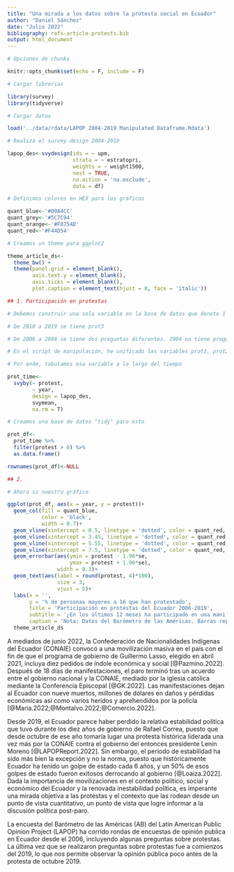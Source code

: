 ```yaml
---
title: "Una mirada a los datos sobre la protesta social en Ecuador"
author: "Daniel Sánchez"
date: "Julio 2022"
bibliography: refs-article-protests.bib
output: html_document
---
```


```r
# Opciones de chunks

knitr::opts_chunk$set(echo = F, include = F)

# Cargar librerias

library(survey)
library(tidyverse)

# Cargar datos

load('../data/rdata/LAPOP 2004-2019 Manipulated Dataframe.Rdata')

# Realiza el survey design 2004-2019

lapop_des<-svydesign(ids = ~ upm, 
                     strata = ~ estratopri, 
                     weights = ~ weight1500, 
                     nest = TRUE,
                     na.action = 'na.exclude',
                     data = df)

# Definimos colores en HEX para los gráficos

quant_blue<-'#09A4CC'
quant_grey<-'#5C7C94'
quant_orange<-'#F8754D'
quant_red<-'#F44D54'

# Creamos un theme para ggplot2

theme_article_ds<-
  theme_bw() +
  theme(panel.grid = element_blank(),
        axis.text.y = element_blank(),
        axis.ticks = element_blank(),
        plot.caption = element_text(hjust = 0, face = 'italic')) 

```

```r
## 1. Participación en protestas

# Debemos construir una sola variable en la base de datos que denote 1 si es que se participó en protest, 0 de otra forma

# De 2010 a 2019 se tiene prot3

# De 2006 a 2008 se tiene dos preguntas diferentes. 2004 no tiene pregunta sobre participación en protesta

# En el script de manipulación, he unificado las variables prot1, prot2 y prot3 en una sola (prot3)

# Por ende, tabulamos esa variable a lo largo del tiempo 

prot_time<-
  svyby(~ protest,
        ~ year,
        design = lapop_des,
        svymean,
        na.rm = T)

# Creamos una base de datos "tidy" para esto

prot_df<-
  prot_time %>%
  filter(protest > 0) %>% 
  as.data.frame()

rownames(prot_df)<-NULL

## 2. 

# Ahora si nuestro gráfico

ggplot(prot_df, aes(x = year, y = protest))+
  geom_col(fill = quant_blue,
           color = 'black', 
           width = 0.7)+
  geom_vline(xintercept = 0.5, linetype = 'dotted', color = quant_red, size = 1.25)+
  geom_vline(xintercept = 3.45, linetype = 'dotted', color = quant_red, size = 1.25)+
  geom_vline(xintercept = 5.55, linetype = 'dotted', color = quant_red, size = 1.25)+
  geom_vline(xintercept = 7.5, linetype = 'dotted', color = quant_red, size = 1.25)+
  geom_errorbar(aes(ymin = protest - 1.96*se,
                    ymax = protest + 1.96*se),
                width = 0.3)+
  geom_text(aes(label = round(protest, 4)*100),
                size = 3,
                vjust = 5)+
  labs(x = '',
       y = '% de personas mayores a 16 que han protestado',
       title = 'Participación en protestas del Ecuador 2006-2019',
       subtitle = '¿En los últimos 12 meses ha participado en una manifestación o protesta pública?',
       caption = 'Nota: Datos del Barómetro de las Américas. Barras representan intervalos de confianza al 95% con errores ajustados por\ndiseño muestral complejo. Líneas punteadas representan protestas de importancia en el país. Encuestas realizadas de \nenero a marzo de cada año salvo ronda 2016, realizada en nov. 2016 - ene. 2017.')+
  theme_article_ds
```



A mediados de junio 2022, la Confederación de Nacionalidades Indígenas del Ecuador (CONAIE) convocó a una movilización masiva en el país con el fin de que el programa de gobierno de Guillermo Lasso, elegido en abril 2021, incluya diez pedidos de índole económica y social [@Pazmino.2022]. Después de 18 días de manifestaciones, el paro terminó tras un acuerdo entre el gobierno nacional y la CONAIE, mediado por la iglesia católica mediante la Conferencia Episcopal [@GK.2022]. Las manifestaciones dejan al Ecuador con nueve muertos, millones de dólares en daños y pérdidas económicas así como varios heridos y aprehendidos por la policía [@Maria.2022;@Montalvo.2022;@Comercio.2022].

Desde 2019, el Ecuador parece haber perdido la relativa estabilidad política que tuvo durante los diez años de gobierno de Rafael Correa, puesto que desde octubre de ese año tomaría lugar una protesta histórica liderada una vez más por la CONAIE contra el gobierno del entonces presidente Lenín Moreno [@LAPOPReport.2022]. Sin embargo, el período de estabilidad ha sido más bien la excepción y no la norma, puesto que históricamente Ecuador ha tenido un golpe de estado cada 6 años, y un 50% de esos golpes de estado fueron exitosos derrocando al gobierno [@Loaiza.2022]. Dada la importancia de movilizaciones en el contexto político, social y económico del Ecuador y la renovada inestabilidad política, es imperante una mirada objetiva a las protestas y el contexto que las rodean desde un punto de vista cuantitativo, un punto de vista que logre informar a la discusión política post-paro. 

La encuesta del Barómetro de las Américas (AB) del Latin American Public Opinion Project (LAPOP) ha corrido rondas de encuestas de opinión publica en Ecuador desde el 2006, incluyendo algunas preguntas sobre protestas. La última vez que se realizaron preguntas sobre protestas fue a comienzos del 2019, lo que nos permite observar la opinión pública poco antes de la protesta de octubre 2019.

